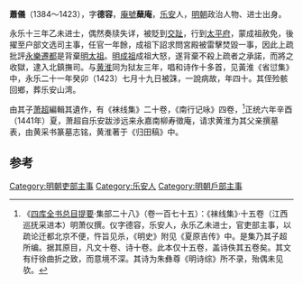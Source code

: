 '''蕭儀'''（1384～1423），字'''德容'''，[[庵號|庵號]]'''蘖庵'''，[[乐安|乐安]]人，[[明朝|明朝]]政治人物、进士出身。

永乐十三年乙未进士，偶然奏牍失详，被貶到[[交趾|交趾]]，行到[[太平府|太平府]]，蒙成祖赦免，後擢至户部文选司主事，任官一年餘，成祖下詔求問宮殿被雷擊焚毀一事，因此上疏批評[[永樂遷都|永樂遷都]]是背棄[[明太祖|明太祖]]。[[明成祖|明成祖]]成祖大怒，遂背棄不殺上疏者之承諾，而將之收獄，逮入北鎮撫司。与[[黄淮|黄淮]]同为狱友三年，唱和诗作十多首，见黃淮《省愆集》中，永乐二十一年癸卯（1423）七月十九日被誅，一說病故，年四十。其侄殓骸回鄉，葬乐安山湾。

由其子[[萧超|萧超]]編輯其遺作，有《袜线集》二十卷，《南行记咏》四卷，<ref>《[[四库全书总目提要|四库全书总目提要]]·集部二十八》（卷一百七十五）：《袜线集》·十五卷（江西巡抚采进本）明萧仪撰。仪字德容，乐安人，永乐乙未进士，官吏部主事，以疏论迁都北京不便，忤旨见杀，《明史》附见《夏原吉传》中。是集乃其子超所编。据其原目，凡文十卷、诗十卷。此本仅十五卷，盖诗佚其五卷矣。其文有纡徐曲折之致，而意境不深。其诗为朱彝尊《明诗综》所不录，殆偶未见欤。</ref>正统六年辛酉（1441年）夏，萧超自乐安跋涉远来永嘉南柳寿徵庵，请求黄淮为其父亲撰墓表，由黄采书篆墓志铭，黄淮著于《归田稿》中。

==参考==
{{reflist}}
{{明朝人物小作品}}
{{永樂十三年乙未科殿試金榜}}

[[Category:明朝吏部主事|Category:明朝吏部主事]]
[[Category:乐安人|Category:乐安人]]
[[Category:明朝戶部主事|Category:明朝戶部主事]]